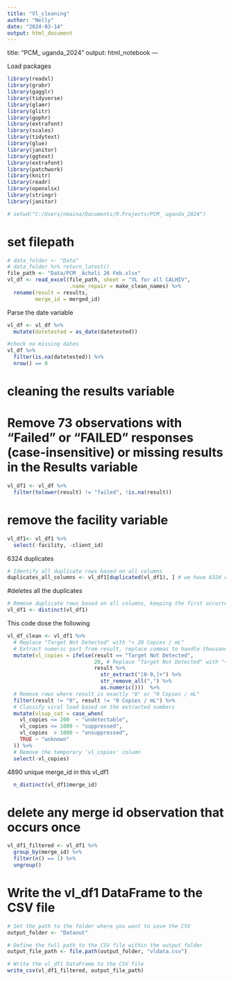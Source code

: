 ---
title: "Vl_cleaning"
author: "Nelly"
date: "2024-03-14"
output: html_document
---

title: "PCM_ uganda_2024"
output: html_notebook
---

Load packages 
```{r}
library(readxl)
library(grabr)
library(gagglr)
library(tidyverse)
library(glamr)
library(glitr)
library(gophr)
library(extrafont)
library(scales)
library(tidytext)
library(glue)
library(janitor)
library(ggtext)
library(extrafont)
library(patchwork)
library(knitr)
library(readr)
library(openxlsx)
library(stringr)
library(janitor)
```

```{r}
# setwd("C:/Users/nmaina/Documents/R.Projects/PCM_ uganda_2024")
```

# set filepath
```{r}
# data_folder <- "Data"
# data_folder %>% return_latest()
file_path <- "Data/PCM _Acholi 26 Feb.xlsx"
vl_df <- read_excel(file_path, sheet = "VL for all CALHIV",
                    .name_repair = make_clean_names) %>% 
  rename(result = results,
         merge_id = merged_id)
```

Parse the date variable 
```{r}
vl_df <- vl_df %>% 
  mutate(datetested = as_date(datetested))

#check no missing dates
vl_df %>%
  filter(is.na(datetested)) %>% 
  nrow() == 0

```


# cleaning the results variable 
# Remove 73 observations with "Failed" or "FAILED" responses (case-insensitive) or missing results in the Results variable
```{r}
vl_df1 <- vl_df %>%
  filter(tolower(result) != "failed", !is.na(result))
```
# remove the facility variable 
```{r}
vl_df1<- vl_df1 %>%
  select(-facility, -client_id)
```

6324 duplicates 
```{r}
# Identify all duplicate rows based on all columns
duplicates_all_columns <- vl_df1[duplicated(vl_df1), ] # we have 6324 duplicates 
```

#deletes all the duplicates 
```{r}
# Remove duplicate rows based on all columns, keeping the first occurrence
vl_df1 <- distinct(vl_df1)
```


This code dose the following 
<!-- Convert "Target Not Detected" in the result column to "< 20 Copies / mL". -->
<!-- Classify the vlsup_cat categories as "unsuppressed", "suppressed", or "undetectable". -->
<!-- Remove any rows where result is exactly "0". -->

```{r}
vl_df_clean <- vl_df1 %>%
  # Replace "Target Not Detected" with "< 20 Copies / mL"
  # Extract numeric part from result, replace commas to handle thousands
  mutate(vl_copies = ifelse(result == "Target Not Detected",
                            20, # Replace "Target Not Detected" with "< 20 Copies / mL"
                            result %>% 
                              str_extract("[0-9,]+") %>% 
                              str_remove_all(",") %>% 
                              as.numeric()))  %>%
  # Remove rows where result is exactly "0" or "0 Copies / mL"
  filter(result != "0", result != "0 Copies / mL") %>%
  # Classify viral load based on the extracted numbers
  mutate(vlsup_cat = case_when(
    vl_copies <= 200  ~ "undetectable", 
    vl_copies <= 1000 ~ "suppressed",
    vl_copies  > 1000 ~ "unsuppressed",
    TRUE ~ "unknown"
  )) %>%
  # Remove the temporary 'vl_copies' column
  select(-vl_copies)
```


4890 unique merge_id in this vl_df1 
```{r}
  n_distinct(vl_df1$merge_id)
```
# delete any merge id observation that occurs once 

```{r}
vl_df1_filtered <- vl_df1 %>% 
  group_by(merge_id) %>% 
  filter(n() == 1) %>% 
  ungroup()
```

# Write the vl_df1 DataFrame to the CSV file


```{r}
# Set the path to the folder where you want to save the CSV
output_folder <- "Dataout"

# Define the full path to the CSV file within the output folder
output_file_path <- file.path(output_folder, "vldata.csv")

# Write the vl_df1 DataFrame to the CSV file
write_csv(vl_df1_filtered, output_file_path)

```

